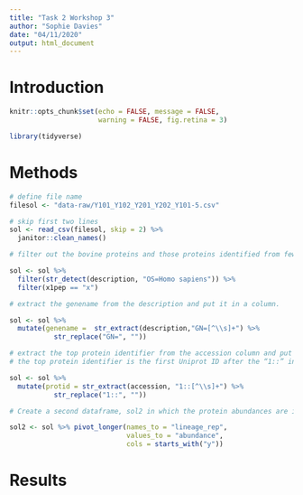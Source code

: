 ```yaml
---
title: "Task 2 Workshop 3"
author: "Sophie Davies"
date: "04/11/2020"
output: html_document
---
```


# Introduction

```r
knitr::opts_chunk$set(echo = FALSE, message = FALSE, 
                      warning = FALSE, fig.retina = 3)
```

```r
library(tidyverse)
```

# Methods

```r

# define file name
filesol <- "data-raw/Y101_Y102_Y201_Y202_Y101-5.csv"

# skip first two lines
sol <- read_csv(filesol, skip = 2) %>% 
  janitor::clean_names()

```

```r

# filter out the bovine proteins and those proteins identified from fewer than 2 peptides

sol <- sol %>% 
  filter(str_detect(description, "OS=Homo sapiens")) %>% 
  filter(x1pep == "x")

# extract the genename from the description and put it in a column.

sol <- sol %>%
  mutate(genename =  str_extract(description,"GN=[^\\s]+") %>% 
           str_replace("GN=", ""))

# extract the top protein identifier from the accession column and put it in a column called protid.
# the top protein identifier is the first Uniprot ID after the “1::” in the accession column.

sol <- sol %>%
  mutate(protid = str_extract(accession, "1::[^\\s]+") %>%
           str_replace("1::", ""))

# Create a second dataframe, sol2 in which the protein abundances are in a single column, abundance and the cell lineage and replicate, lineage_rep, is indicated in another. All the other variables should also be in the new data frame.

sol2 <- sol %>% pivot_longer(names_to = "lineage_rep",
                             values_to = "abundance",
                             cols = starts_with("y"))

```

# Results

